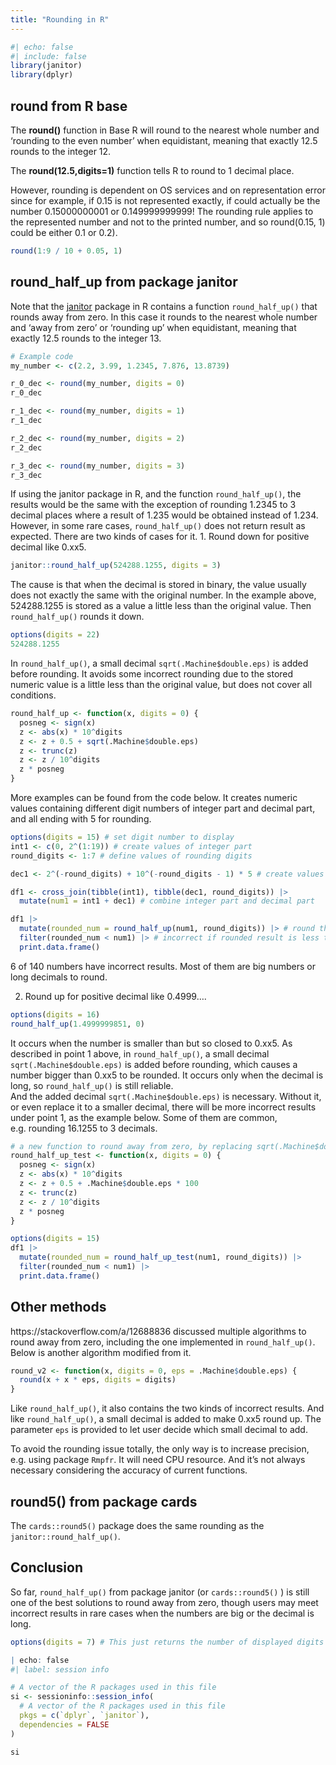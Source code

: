 ```yaml
---
title: "Rounding in R"
---
```


```r
#| echo: false
#| include: false
library(janitor)
library(dplyr)
```

## round from R base

The **round()** function in Base R will round to the nearest whole number and 'rounding to the even number' when equidistant, meaning that exactly 12.5 rounds to the integer 12.

The **round(12.5,digits=1)** function tells R to round to 1 decimal place.

However, rounding is dependent on OS services and on representation error since for example, if 0.15 is not represented exactly, if could actually be the number 0.15000000001 or 0.149999999999! The rounding rule applies to the represented number and not to the printed number, and so round(0.15, 1) could be either 0.1 or 0.2).

```r
round(1:9 / 10 + 0.05, 1)
```

## round_half_up from package janitor

Note that the [janitor](https://sfirke.github.io/janitor/) package in R contains a function `round_half_up()` that rounds away from zero. In this case it rounds to the nearest whole number and 'away from zero' or 'rounding up' when equidistant, meaning that exactly 12.5 rounds to the integer 13.

```r
# Example code
my_number <- c(2.2, 3.99, 1.2345, 7.876, 13.8739)

r_0_dec <- round(my_number, digits = 0)
r_0_dec

r_1_dec <- round(my_number, digits = 1)
r_1_dec

r_2_dec <- round(my_number, digits = 2)
r_2_dec

r_3_dec <- round(my_number, digits = 3)
r_3_dec

```

If using the janitor package in R, and the function `round_half_up()`, the results would be the same with the exception of rounding 1.2345 to 3 decimal places where a result of 1.235 would be obtained instead of 1.234. However, in some rare cases, `round_half_up()` does not return result as expected. There are two kinds of cases for it. 1. Round down for positive decimal like 0.xx5.

```r
janitor::round_half_up(524288.1255, digits = 3)
```

The cause is that when the decimal is stored in binary, the value usually does not exactly the same with the original number. In the example above, 524288.1255 is stored as a value a little less than the original value. Then `round_half_up()` rounds it down.

```r
options(digits = 22)
524288.1255
```

In `round_half_up()`, a small decimal `sqrt(.Machine$double.eps)` is added before rounding. It avoids some incorrect rounding due to the stored numeric value is a little less than the original value, but does not cover all conditions.

```r
round_half_up <- function(x, digits = 0) {
  posneg <- sign(x)
  z <- abs(x) * 10^digits
  z <- z + 0.5 + sqrt(.Machine$double.eps)
  z <- trunc(z)
  z <- z / 10^digits
  z * posneg
}
```

More examples can be found from the code below. It creates numeric values containing different digit numbers of integer part and decimal part, and all ending with 5 for rounding.

```r
options(digits = 15) # set digit number to display
int1 <- c(0, 2^(1:19)) # create values of integer part
round_digits <- 1:7 # define values of rounding digits

dec1 <- 2^(-round_digits) + 10^(-round_digits - 1) * 5 # create values of decimal part

df1 <- cross_join(tibble(int1), tibble(dec1, round_digits)) |>
  mutate(num1 = int1 + dec1) # combine integer part and decimal part

df1 |>
  mutate(rounded_num = round_half_up(num1, round_digits)) |> # round the numbers
  filter(rounded_num < num1) |> # incorrect if rounded result is less than the original number
  print.data.frame()
```

6 of 140 numbers have incorrect results. Most of them are big numbers or long decimals to round.

2.  Round up for positive decimal like 0.4999....

```r
options(digits = 16)
round_half_up(1.4999999851, 0)
```

It occurs when the number is smaller than but so closed to 0.xx5. As described in point 1 above, in `round_half_up()`, a small decimal `sqrt(.Machine$double.eps)` is added before rounding, which causes a number bigger than 0.xx5 to be rounded. It occurs only when the decimal is long, so `round_half_up()` is still reliable.\
And the added decimal `sqrt(.Machine$double.eps)` is necessary. Without it, or even replace it to a smaller decimal, there will be more incorrect results under point 1, as the example below. Some of them are common, e.g. rounding 16.1255 to 3 decimals.

```r
# a new function to round away from zero, by replacing sqrt(.Machine$double.eps) in round_half_up to a smaller number
round_half_up_test <- function(x, digits = 0) {
  posneg <- sign(x)
  z <- abs(x) * 10^digits
  z <- z + 0.5 + .Machine$double.eps * 100
  z <- trunc(z)
  z <- z / 10^digits
  z * posneg
}

options(digits = 15)
df1 |>
  mutate(rounded_num = round_half_up_test(num1, round_digits)) |>
  filter(rounded_num < num1) |>
  print.data.frame()
```

## Other methods

https://stackoverflow.com/a/12688836 discussed multiple algorithms to round away from zero, including the one implemented in `round_half_up()`. Below is another algorithm modified from it.

```r
round_v2 <- function(x, digits = 0, eps = .Machine$double.eps) {
  round(x + x * eps, digits = digits)
}
```

Like `round_half_up()`, it also contains the two kinds of incorrect results. And like `round_half_up()`, a small decimal is added to make 0.xx5 round up. The parameter `eps` is provided to let user decide which small decimal to add.

To avoid the rounding issue totally, the only way is to increase precision, e.g. using package `Rmpfr`. It will need CPU resource. And it's not always necessary considering the accuracy of current functions.

## round5() from package cards

The `cards::round5()` package does the same rounding as the `janitor::round_half_up()`.

## Conclusion

So far, `round_half_up()` from package janitor (or `cards::round5()` ) is still one of the best solutions to round away from zero, though users may meet incorrect results in rare cases when the numbers are big or the decimal is long.

```r
options(digits = 7) # This just returns the number of displayed digits back to the default
```

::: {.callout-note collapse="true" title="Session Info"}
```r
| echo: false
#| label: session info

# A vector of the R packages used in this file
si <- sessioninfo::session_info(
  # A vector of the R packages used in this file
  pkgs = c(`dplyr`, `janitor`),
  dependencies = FALSE
)

si
```
::: 

